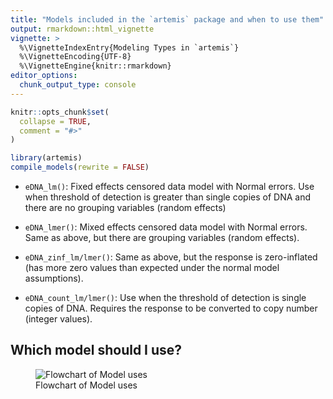 ```yaml
---
title: "Models included in the `artemis` package and when to use them"
output: rmarkdown::html_vignette
vignette: >
  %\VignetteIndexEntry{Modeling Types in `artemis`}
  %\VignetteEncoding{UTF-8}
  %\VignetteEngine{knitr::rmarkdown}
editor_options: 
  chunk_output_type: console
---
```


```r
knitr::opts_chunk$set(
  collapse = TRUE,
  comment = "#>"
)
```

```r
library(artemis)
compile_models(rewrite = FALSE)
```

- `eDNA_lm()`: Fixed effects censored data model with Normal errors. Use when threshold of detection is greater than single copies of DNA and there are no grouping variables (random effects)

- `eDNA_lmer()`: Mixed effects censored data model with Normal errors. Same as above, but there are grouping variables (random effects).

- `eDNA_zinf_lm/lmer()`: Same as above, but the response is zero-inflated (has more zero values than expected under the normal model assumptions).

- `eDNA_count_lm/lmer()`: Use when the threshold of detection is single copies of DNA. Requires the response to be converted to copy number (integer values). 


## Which model should I use?

![Flowchart of Model uses](flowchart.png)
